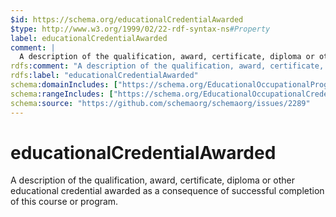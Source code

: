 ```yaml
---
$id: https://schema.org/educationalCredentialAwarded
$type: http://www.w3.org/1999/02/22-rdf-syntax-ns#Property
label: educationalCredentialAwarded
comment: |
  A description of the qualification, award, certificate, diploma or other educational credential awarded as a consequence of successful completion of this course or program.
rdfs:comment: "A description of the qualification, award, certificate, diploma or other educational credential awarded as a consequence of successful completion of this course or program."
rdfs:label: "educationalCredentialAwarded"
schema:domainIncludes: ["https://schema.org/EducationalOccupationalProgram","https://schema.org/Course"]
schema:rangeIncludes: ["https://schema.org/EducationalOccupationalCredential","https://schema.org/Text","https://schema.org/URL"]
schema:source: "https://github.com/schemaorg/schemaorg/issues/2289"
---
```


# educationalCredentialAwarded

A description of the qualification, award, certificate, diploma or other educational credential awarded as a consequence of successful completion of this course or program.

